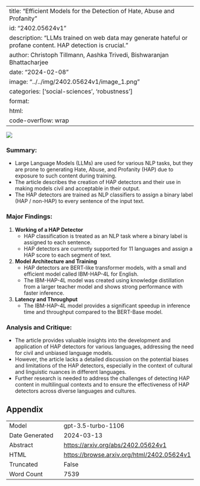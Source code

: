 
---
title: "Efficient Models for the Detection of Hate, Abuse and Profanity"
id: "2402.05624v1"
description: "LLMs trained on web data may generate hateful or profane content. HAP detection is crucial."
author: Christoph Tillmann, Aashka Trivedi, Bishwaranjan Bhattacharjee
date: "2024-02-08"
image: "../../img/2402.05624v1/image_1.png"
categories: ['social-sciences', 'robustness']
format:
  html:
    code-overflow: wrap
---

![](../../img/2402.05624v1/image_1.png)

### **Summary:**
- Large Language Models (LLMs) are used for various NLP tasks, but they are prone to generating Hate, Abuse, and Profanity (HAP) due to exposure to such content during training.
- The article describes the creation of HAP detectors and their use in making models civil and acceptable in their output.
- The HAP detectors are trained as NLP classifiers to assign a binary label (HAP / non-HAP) to every sentence of the input text.

### Major Findings:
1. **Working of a HAP Detector**
   - HAP classification is treated as an NLP task where a binary label is assigned to each sentence.
   - HAP detectors are currently supported for 11 languages and assign a HAP score to each segment of text.

2. **Model Architecture and Training**
   - HAP detectors are BERT-like transformer models, with a small and efficient model called IBM-HAP-4L for English.
   - The IBM-HAP-4L model was created using knowledge distillation from a larger teacher model and shows strong performance with faster inference.

3. **Latency and Throughput**
   - The IBM-HAP-4L model provides a significant speedup in inference time and throughput compared to the BERT-Base model.

### Analysis and Critique:
- The article provides valuable insights into the development and application of HAP detectors for various languages, addressing the need for civil and unbiased language models.
- However, the article lacks a detailed discussion on the potential biases and limitations of the HAP detectors, especially in the context of cultural and linguistic nuances in different languages.
- Further research is needed to address the challenges of detecting HAP content in multilingual contexts and to ensure the effectiveness of HAP detectors across diverse languages and cultures.

## Appendix

|          |          |
|----------|----------|
| Model     | gpt-3.5-turbo-1106       |
| Date Generated     | 2024-03-13       |
| Abstract | [https://arxiv.org/abs/2402.05624v1](https://arxiv.org/abs/2402.05624v1)        |
| HTML     | [https://browse.arxiv.org/html/2402.05624v1](https://browse.arxiv.org/html/2402.05624v1)       |
| Truncated       | False       |
| Word Count       | 7539       |